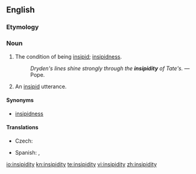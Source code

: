 ==English==

===Etymology===
{{suffix|insipid|ity}}

===Noun===
{{en-noun|insipidities|-}}

# {{uncountable}} The condition of being [[insipid]]; [[insipidness]].
#: ''Dryden's lines shine strongly through the '''insipidity''' of Tate's.'' &mdash; Pope.
# {{countable}} An [[insipid]] utterance.

====Synonyms====
* [[insipidness]]

====Translations====
{{trans-top|condition of being insipid}}
* Czech: {{t-|cs|mdlost|f}}
{{trans-mid}}
* Spanish: {{t-|es|insipidez|f}},  {{t-|es|desazón|f}}
{{trans-bottom}}

[[io:insipidity]]
[[kn:insipidity]]
[[te:insipidity]]
[[vi:insipidity]]
[[zh:insipidity]]